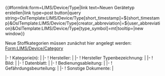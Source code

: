 <noinclude>
{{OslTemplate:Helper/Docu/FormTemplate}}

<div class=dynamic-page-form-link>{{#formlink:form=LIMS/Device/Type|link text=Neuen Gerätetyp erstellen|link type=post button|query string=OslTemplate:LIMS/Device/Type[short_timestamp]=${short_timestamp}&OslTemplate:LIMS/Device/Type[creator_abbreviation]=${user_abbreviation}&OslTemplate:LIMS/Device/Type[type_symbol]=mt|tooltip=|new window}}</div>
<!-- {{{info|page name=Device:<OslTemplate:LIMS/Device/Type[short_timestamp]>-<OslTemplate:LIMS/Device/Type[creator_abbreviation]>-<unique number;start=0001>-<OslTemplate:LIMS/Device/Type[type_symbol]>}}} -->
</noinclude><includeonly>
Neue Stoffkategorien müssen zunächst hier angelegt werden: [[Form:LIMS/Device/Category]]
{{{info|page name={{OslTemplate:ID/UUID |namespace=Device}} }}}
<div id="wikiPreview" style="display: none; padding-bottom: 25px; margin-bottom: 25px; border-bottom: 1px solid #AAAAAA;"></div>
{{{for template|OslTemplate:LIMS/Device/Type}}}
{{OslTemplate:LIMS/Form/Common/Header}}
|-
! Kategorie(n): 
| {{{field|category|input type=tokens|values from concept=LIMS/Device/Category|delimiter=;|required}}} 
|-
! Hersteller: 
| {{{field|manufacturer}}} 
|-
! Hersteller Typenbezeichnung: 
| {{{field|manufacturer_type_id}}} 
|-
! Bild: 
| {{{field|image|property=HasImage|uploadable|image preview}}} 
|-
! Datenblatt: 
| {{{field|datasheet|property=HasDatasheet|size=25|uploadable}}}
|-
! Bedienungsableitung: 
| {{{field|manual|property=HasManual|size=25|uploadable}}}
|-
! Gefährdungsbeurteilung: 
| {{{field|risk_assessment|property=HasRiskAssessment|size=25|uploadable}}}
|-
! Sonstige Dokumente: 
| {{{field|additional_documents|property=HasAdditionalDocument|size=25|uploadable}}}
<!-- |-
! Digitalisierungsklasse: 
| {{{field|digitalization class}}}
|-
! Eingabeschnittstellen: 
| {{{field|input interfaces|list|input type=tokens}}}
|-
! Ausgabeschnittstellen: 
| {{{field|output interfaces|list|input type=tokens}}}
|-
! Ansprechpartner: 
| {{{field|contact person|list|delimiter=;|input type=tokens|values from category=Person}}} -->
{{OslTemplate:LIMS/Form/Common/Footer |template=OslTemplate:LIMS/Device/Type}}
</includeonly>